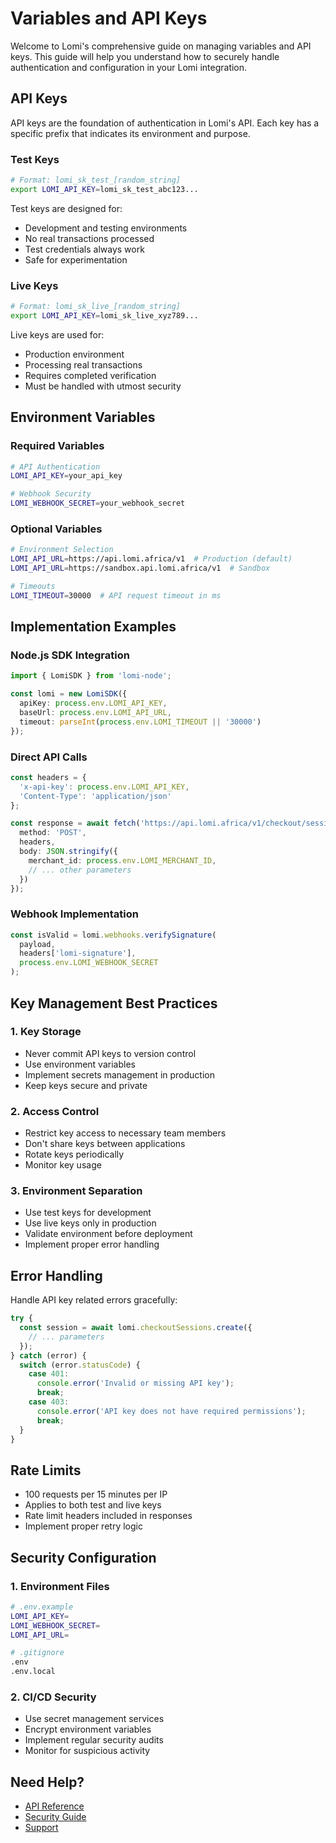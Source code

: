 # **Variables and API Keys**

Welcome to Lomi's comprehensive guide on managing variables and API keys. This guide will help you understand how to securely handle authentication and configuration in your Lomi integration.

## **API Keys**

API keys are the foundation of authentication in Lomi's API. Each key has a specific prefix that indicates its environment and purpose.

### Test Keys
```bash
# Format: lomi_sk_test_[random_string]
export LOMI_API_KEY=lomi_sk_test_abc123...
```

Test keys are designed for:
- Development and testing environments
- No real transactions processed
- Test credentials always work
- Safe for experimentation

### Live Keys
```bash
# Format: lomi_sk_live_[random_string]
export LOMI_API_KEY=lomi_sk_live_xyz789...
```

Live keys are used for:
- Production environment
- Processing real transactions
- Requires completed verification
- Must be handled with utmost security

## **Environment Variables**

### Required Variables
```bash
# API Authentication
LOMI_API_KEY=your_api_key

# Webhook Security
LOMI_WEBHOOK_SECRET=your_webhook_secret
```

### **Optional Variables**
```bash
# Environment Selection
LOMI_API_URL=https://api.lomi.africa/v1  # Production (default)
LOMI_API_URL=https://sandbox.api.lomi.africa/v1  # Sandbox

# Timeouts
LOMI_TIMEOUT=30000  # API request timeout in ms
```

## **Implementation Examples**

### Node.js SDK Integration
```typescript
import { LomiSDK } from 'lomi-node';

const lomi = new LomiSDK({
  apiKey: process.env.LOMI_API_KEY,
  baseUrl: process.env.LOMI_API_URL,
  timeout: parseInt(process.env.LOMI_TIMEOUT || '30000')
});
```

### **Direct API Calls**
```typescript
const headers = {
  'x-api-key': process.env.LOMI_API_KEY,
  'Content-Type': 'application/json'
};

const response = await fetch('https://api.lomi.africa/v1/checkout/sessions', {
  method: 'POST',
  headers,
  body: JSON.stringify({
    merchant_id: process.env.LOMI_MERCHANT_ID,
    // ... other parameters
  })
});
```

### **Webhook Implementation**
```typescript
const isValid = lomi.webhooks.verifySignature(
  payload,
  headers['lomi-signature'],
  process.env.LOMI_WEBHOOK_SECRET
);
```

## **Key Management Best Practices**

### 1. Key Storage
- Never commit API keys to version control
- Use environment variables
- Implement secrets management in production
- Keep keys secure and private

### 2. Access Control
- Restrict key access to necessary team members
- Don't share keys between applications
- Rotate keys periodically
- Monitor key usage

### 3. Environment Separation
- Use test keys for development
- Use live keys only in production
- Validate environment before deployment
- Implement proper error handling

## **Error Handling**

Handle API key related errors gracefully:

```typescript
try {
  const session = await lomi.checkoutSessions.create({
    // ... parameters
  });
} catch (error) {
  switch (error.statusCode) {
    case 401:
      console.error('Invalid or missing API key');
      break;
    case 403:
      console.error('API key does not have required permissions');
      break;
  }
}
```

## **Rate Limits**

- 100 requests per 15 minutes per IP
- Applies to both test and live keys
- Rate limit headers included in responses
- Implement proper retry logic

## Security Configuration

### 1. Environment Files
```bash
# .env.example
LOMI_API_KEY=
LOMI_WEBHOOK_SECRET=
LOMI_API_URL=

# .gitignore
.env
.env.local
```

### 2. CI/CD Security
- Use secret management services
- Encrypt environment variables
- Implement regular security audits
- Monitor for suspicious activity

## **Need Help?**

- [API Reference](/api-reference)
- [Security Guide](/security)
- [Support](mailto:hello@lomi.africa)
